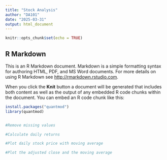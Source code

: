 ---
title: "Stock Analysis"
author: "DA101"
date: "2025-03-31"
output: html_document
---

```{r setup, include=FALSE}
knitr::opts_chunk$set(echo = TRUE)
```

## R Markdown

This is an R Markdown document. Markdown is a simple formatting syntax for authoring HTML, PDF, and MS Word documents. For more details on using R Markdown see <http://rmarkdown.rstudio.com>.

When you click the **Knit** button a document will be generated that includes both content as well as the output of any embedded R code chunks within the document. You can embed an R code chunk like this:

```{r}
install.packages("quantmod")
library(quantmod)
```


```{r}


```


```{r}
#Remove missing values


```


```{r}
#Calculate daily returns

```


```{r}
#Plot daily stock price with moving average

#Plot the adjusted close and the moving average

```


```{r}
```


```{r}
```


```{r}
```


```{r}
```


```{r}
```


```{r}
```

